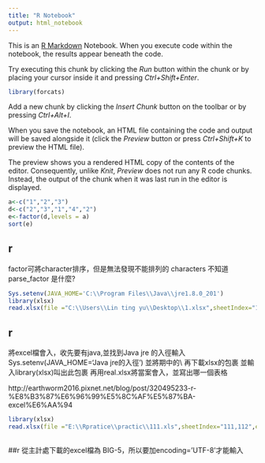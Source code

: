 ```yaml
---
title: "R Notebook"
output: html_notebook
---
```


This is an [R Markdown](http://rmarkdown.rstudio.com) Notebook. When you execute code within the notebook, the results appear beneath the code. 

Try executing this chunk by clicking the *Run* button within the chunk or by placing your cursor inside it and pressing *Ctrl+Shift+Enter*. 

```r


library(forcats)

```

Add a new chunk by clicking the *Insert Chunk* button on the toolbar or by pressing *Ctrl+Alt+I*.

When you save the notebook, an HTML file containing the code and output will be saved alongside it (click the *Preview* button or press *Ctrl+Shift+K* to preview the HTML file).

The preview shows you a rendered HTML copy of the contents of the editor. Consequently, unlike *Knit*, *Preview* does not run any R code chunks. Instead, the output of the chunk when it was last run in the editor is displayed.

```r
a<-c("1","2","3")
d<-c("2","3","1","4","2")
e<-factor(d,levels = a)
sort(e)
```
## r
factor可將character排序，但是無法發現不能排列的 characters
不知道parse_factor 是什麼?


```r
Sys.setenv(JAVA_HOME='C:\\Program Files\\Java\\jre1.8.0_201')
library(xlsx)
read.xlsx(file ="C:\\Users\\Lin ting yu\\Desktop\\1.xlsx",sheetIndex="1")

```
## r
將excel檔會入，收先要有java,並找到Java jre
的入徑輸入
Sys.setenv(JAVA_HOME='Java jre的入徑')
並將期中的\改成\\
再下載xlsx的包裹
並輸入library(xlsx)叫出此包裹
再用real.xlsx將當案會入，並寫出哪一個表格

http://earthworm2016.pixnet.net/blog/post/320495233-r-%E8%B3%87%E6%96%99%E5%8C%AF%E5%87%BA-excel%E6%AA%94



```r
library(xlsx)
read.xlsx(file ="E:\\Rpratice\\practic\\111.xls",sheetIndex="111,112",encoding='UTF-8')
          
```

##r
從主計處下載的excel檔為 BIG-5，所以要加encoding='UTF-8'才能輸入
```r

```
































